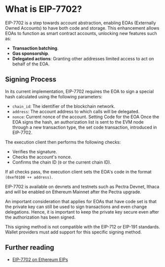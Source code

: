 
# What is EIP-7702?

EIP-7702 is a step towards account abstraction, enabling EOAs (Externally Owned Accounts) to have both code and storage. This enhancement allows EOAs to function as smart contract accounts, unlocking new features such as:

- **Transaction batching**.
- **Gas sponsorship**.
- **Delegated actions**: Granting other addresses limited access to act on behalf of the EOA.

## Signing Process

In its current implementation, EIP-7702 requires the EOA to sign a special hash calculated using the following parameters:

- `chain_id`: The identifier of the blockchain network.
- `address`: The account address to which calls will be delegated.
- `nonce`: Current nonce of the account.
Setting Code for the EOA
Once the EOA signs the hash, an authorization list is sent to the EVM node through a new transaction type, the set code transaction, introduced in EIP-7702.

The execution client then performs the following checks:

- Verifies the signature.
- Checks the account's nonce.
- Confirms the chain ID (`0` or the current chain ID).

If all checks pass, the execution client sets the EOA's code in the format `(0xef0100 ++ address)`.

EIP-7702 is available on devnets and testnets such as Pectra Devnet, Ithaca and will be enabled on Ethereum Mainnet after the Pectra upgrade.

An important consideration that applies for EOAs that have code set is that the private key can still be used to sign transactions and even change delegations. Hence, it is important to keep the private key secure even after the authorization has been signed.

<Callout type='info' emoji='ℹ️'>
This signing method is not compatible with the EIP-712 or EIP-191 standards. Wallet providers must add support
for this specific signing method.
</Callout>

## Further reading

- [EIP-7702 on Ethereum EIPs](https://eips.ethereum.org/EIPS/eip-7702)
